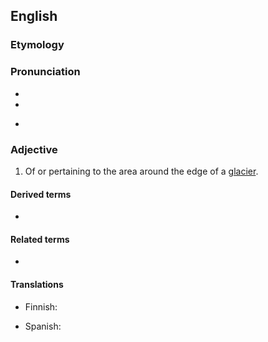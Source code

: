 ==English==

===Etymology===
{{prefix|peri|glacial|lang=en}}

===Pronunciation===
* {{IPA|pɛɹəˈɡleɪʃəl|lang=en}}
* {{rhymes|eɪʃəl|lang=en}}
* {{homophones|lang=en|paraglacial}} {{qualifier|in some dialects}}

===Adjective===
{{en-adj|-}}
{{wikipedia}}

# {{lb|en|geomorphology}} Of or pertaining to the area around the edge of a [[glacier]].

====Derived terms====
* {{l|en|periglacially}}

====Related terms====
* {{l|en|periglaciation}}

====Translations====
{{trans-top|pertaining to the area around the edge of a glacier}}
* Finnish: {{t|fi|periglasiaalinen}}
{{trans-mid}}
* Spanish: {{t|es|periglaciar}}
{{trans-bottom}}